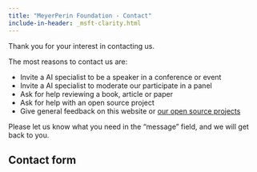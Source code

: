 ```yaml
---
title: "MeyerPerin Foundation - Contact"
include-in-header: _msft-clarity.html
---
```


Thank you for your interest in contacting us.

The most reasons to contact us are:

- Invite a AI specialist to be a speaker in a conference or event
- Invite a AI specialist to moderate our participate in a panel
- Ask for help reviewing a book, article or paper
- Ask for help with an open source project
- Give general feedback on this website or [our open source projects](https://github.com/MeyerPerin-Foundation)

Please let us know what you need in the "message" field, and we will get back to you.

## Contact form

<script charset="utf-8" type="text/javascript" src="//js.hsforms.net/forms/embed/v2.js"></script>
<script>
  hbspt.forms.create({
    region: "na1",
    portalId: "44798468",
    formId: "4d92f5dc-055b-47a5-964b-533620461282"
  });
</script>